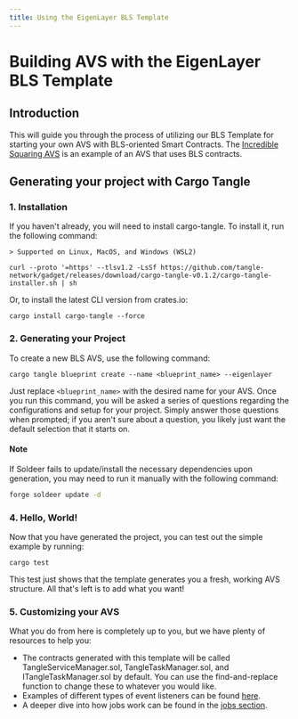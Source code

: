 ```yaml
---
title: Using the EigenLayer BLS Template
---
```


# Building AVS with the EigenLayer BLS Template

## Introduction

This will guide you through the process of utilizing our BLS Template for starting your own AVS with BLS-oriented Smart
Contracts. The [Incredible Squaring AVS](/developers/eigenlayer-avs/incredible-squaring-avs) is an example of an AVS
that uses BLS contracts.

## Generating your project with Cargo Tangle

### 1. Installation

If you haven't already, you will need to install cargo-tangle. To install it, run the following command:

    > Supported on Linux, MacOS, and Windows (WSL2)

```shell
curl --proto '=https' --tlsv1.2 -LsSf https://github.com/tangle-network/gadget/releases/download/cargo-tangle-v0.1.2/cargo-tangle-installer.sh | sh
```

Or, to install the latest CLI version from crates.io:

```shell
cargo install cargo-tangle --force
```

### 2. Generating your Project

To create a new BLS AVS, use the following command:

```shell
cargo tangle blueprint create --name <blueprint_name> --eigenlayer
```

Just replace `<blueprint_name>` with the desired name for your AVS. Once you run this command, you will be asked a series
of questions regarding the configurations and setup for your project. Simply answer those questions when prompted; if
you aren't sure about a question, you likely just want the default selection that it starts on.

#### Note

If Soldeer fails to update/install the necessary dependencies upon generation, you may need to run it manually with the following command:

```bash
forge soldeer update -d
```

### 4. Hello, World!

Now that you have generated the project, you can test out the simple example by running:

```shell
cargo test
```

This test just shows that the template generates you a fresh, working AVS structure. All that's left is to add what you want!

### 5. Customizing your AVS

What you do from here is completely up to you, but we have plenty of resources to help you:

- The contracts generated with this template will be called TangleServiceManager.sol, TangleTaskManager.sol, and
  ITangleTaskManager.sol by default. You can use the find-and-replace function to change these to whatever you would like.
- Examples of different types of event listeners can be found [here](/developers/blueprint-event-listeners/introduction).
- A deeper dive into how jobs work can be found in the [jobs section](/developers/blueprint-macros/jobs).
